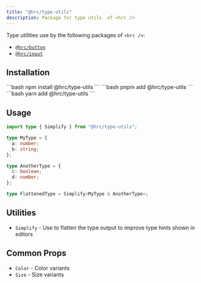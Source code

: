```yaml
---
title: "@hrc/type-utils"
description: Package for type utils  of <hrc />
---
```



Type utilities use by the following packages of `<hrc />`:

- [`@hrc/button`](/hrc/packages/button)
- [`@hrc/input`](/hrc/packages/input)

## Installation

<Tabs>
  <TabItem label="npm">
    ```bash
    npm install @hrc/type-utils
    ```
  </TabItem>
  <TabItem label="pnpm">
    ```bash
    pnpm add @hrc/type-utils
    ```
  </TabItem>
  <TabItem label="yarn">
    ```bash
    yarn add @hrc/type-utils
    ```
  </TabItem>
</Tabs>

## Usage

```ts
import type { Simplify } from "@hrc/type-utils";

type MyType = {
  a: number;
  b: string;
};

type AnotherType = {
  c: boolean;
  d: number;
};

type FlattenedType = Simplify<MyType & AnotherType>;
```

## Utilities

- `Simplify` - Use to flatten the type output to improve type hints shown in
  editors

## Common Props

- `Color` - Color variants
- `Size` - Size variants
